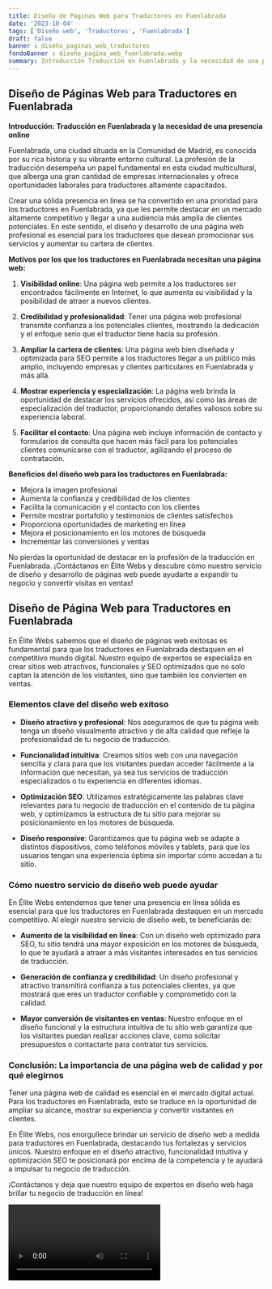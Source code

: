 ```yaml
---
title: Diseño de Páginas Web para Traductores en Fuenlabrada
date: '2023-10-04'
tags: ['Diseño web', 'Traductores', 'Fuenlabrada']
draft: false
banner : diseño_paginas_web_traductores
fondoBanner : diseño_pagina_web_fuenlabrada.webp
summary: Introducción Traducción en Fuenlabrada y la necesidad de una presencia online
---
```


## **Diseño de Páginas Web para Traductores en Fuenlabrada**

**Introducción: Traducción en Fuenlabrada y la necesidad de una presencia online**

Fuenlabrada, una ciudad situada en la Comunidad de Madrid, es conocida por su rica historia y su vibrante entorno cultural. La profesión de la traducción desempeña un papel fundamental en esta ciudad multicultural, que alberga una gran cantidad de empresas internacionales y ofrece oportunidades laborales para traductores altamente capacitados.

Crear una sólida presencia en línea se ha convertido en una prioridad para los traductores en Fuenlabrada, ya que les permite destacar en un mercado altamente competitivo y llegar a una audiencia más amplia de clientes potenciales. En este sentido, el diseño y desarrollo de una página web profesional es esencial para los traductores que desean promocionar sus servicios y aumentar su cartera de clientes.

**Motivos por los que los traductores en Fuenlabrada necesitan una página web:**

1. **Visibilidad online**: Una página web permite a los traductores ser encontrados fácilmente en Internet, lo que aumenta su visibilidad y la posibilidad de atraer a nuevos clientes.

2. **Credibilidad y profesionalidad**: Tener una página web profesional transmite confianza a los potenciales clientes, mostrando la dedicación y el enfoque serio que el traductor tiene hacia su profesión.

3. **Ampliar la cartera de clientes**: Una página web bien diseñada y optimizada para SEO permite a los traductores llegar a un público más amplio, incluyendo empresas y clientes particulares en Fuenlabrada y más allá.

4. **Mostrar experiencia y especialización**: La página web brinda la oportunidad de destacar los servicios ofrecidos, así como las áreas de especialización del traductor, proporcionando detalles valiosos sobre su experiencia laboral.

5. **Facilitar el contacto**: Una página web incluye información de contacto y formularios de consulta que hacen más fácil para los potenciales clientes comunicarse con el traductor, agilizando el proceso de contratación.

**Beneficios del diseño web para los traductores en Fuenlabrada:**

- Mejora la imagen profesional
- Aumenta la confianza y credibilidad de los clientes
- Facilita la comunicación y el contacto con los clientes
- Permite mostrar portafolio y testimonios de clientes satisfechos
- Proporciona oportunidades de marketing en línea
- Mejora el posicionamiento en los motores de búsqueda
- Incrementar las conversiones y ventas

No pierdas la oportunidad de destacar en la profesión de la traducción en Fuenlabrada. ¡Contáctanos en Élite Webs y descubre cómo nuestro servicio de diseño y desarrollo de páginas web puede ayudarte a expandir tu negocio y convertir visitas en ventas!

<GifSeo />

<Cta />

## Diseño de Página Web para Traductores en Fuenlabrada

En Élite Webs sabemos que el diseño de páginas web exitosas es fundamental para que los traductores en Fuenlabrada destaquen en el competitivo mundo digital. Nuestro equipo de expertos se especializa en crear sitios web atractivos, funcionales y SEO optimizados que no solo captan la atención de los visitantes, sino que también los convierten en ventas.

### Elementos clave del diseño web exitoso

- **Diseño atractivo y profesional**: Nos aseguramos de que tu página web tenga un diseño visualmente atractivo y de alta calidad que refleje la profesionalidad de tu negocio de traducción.

- **Funcionalidad intuitiva**: Creamos sitios web con una navegación sencilla y clara para que los visitantes puedan acceder fácilmente a la información que necesitan, ya sea tus servicios de traducción especializados o tu experiencia en diferentes idiomas.

- **Optimización SEO**: Utilizamos estratégicamente las palabras clave relevantes para tu negocio de traducción en el contenido de tu página web, y optimizamos la estructura de tu sitio para mejorar su posicionamiento en los motores de búsqueda.

- **Diseño responsive**: Garantizamos que tu página web se adapte a distintos dispositivos, como teléfonos móviles y tablets, para que los usuarios tengan una experiencia óptima sin importar cómo accedan a tu sitio.

### Cómo nuestro servicio de diseño web puede ayudar

En Élite Webs entendemos que tener una presencia en línea sólida es esencial para que los traductores en Fuenlabrada destaquen en un mercado competitivo. Al elegir nuestro servicio de diseño web, te beneficiarás de:

- **Aumento de la visibilidad en línea**: Con un diseño web optimizado para SEO, tu sitio tendrá una mayor exposición en los motores de búsqueda, lo que te ayudará a atraer a más visitantes interesados en tus servicios de traducción.

- **Generación de confianza y credibilidad**: Un diseño profesional y atractivo transmitirá confianza a tus potenciales clientes, ya que mostrará que eres un traductor confiable y comprometido con la calidad.

- **Mayor conversión de visitantes en ventas**: Nuestro enfoque en el diseño funcional y la estructura intuitiva de tu sitio web garantiza que los visitantes puedan realizar acciones clave, como solicitar presupuestos o contactarte para contratar tus servicios.

### Conclusión: La importancia de una página web de calidad y por qué elegirnos

Tener una página web de calidad es esencial en el mercado digital actual. Para los traductores en Fuenlabrada, esto se traduce en la oportunidad de ampliar su alcance, mostrar su experiencia y convertir visitantes en clientes.

En Élite Webs, nos enorgullece brindar un servicio de diseño web a medida para traductores en Fuenlabrada, destacando tus fortalezas y servicios únicos. Nuestro enfoque en el diseño atractivo, funcionalidad intuitiva y optimización SEO te posicionará por encima de la competencia y te ayudará a impulsar tu negocio de traducción.

¡Contáctanos y deja que nuestro equipo de expertos en diseño web haga brillar tu negocio de traducción en línea!

<Video />

<CtaBot job='Traductores' city='Fuenlabrada'/>

<Gmaps query='Fuenlabrada+españa+maps' />